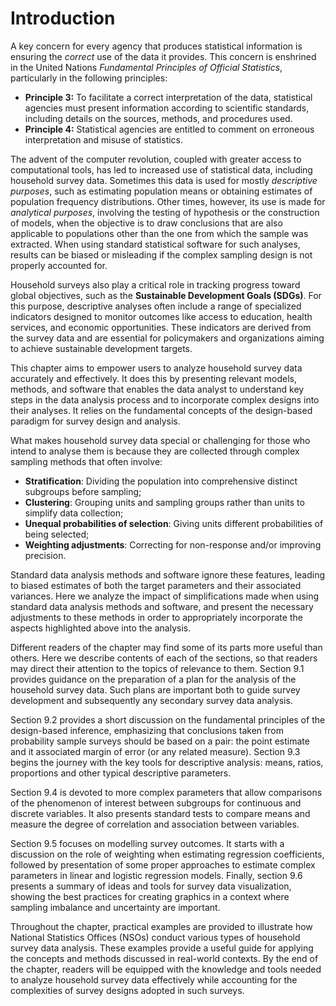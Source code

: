 # Introduction {-}

A key concern for every agency that produces statistical information is ensuring the *correct* use of the data it provides. This concern is enshrined in the United Nations *Fundamental Principles of Official Statistics*, particularly in the following principles:

- **Principle 3:** To facilitate a correct interpretation of the data, statistical agencies must present information according to scientific standards, including details on the sources, methods, and procedures used.
- **Principle 4:** Statistical agencies are entitled to comment on erroneous interpretation and misuse of statistics.

The advent of the computer revolution, coupled with greater access to computational tools, has led to increased use of statistical data, including household survey data. Sometimes this data is used for mostly *descriptive purposes*, such as estimating population means or obtaining estimates of population frequency distributions. Other times, however, its use is made for *analytical purposes*, involving the testing of hypothesis or the construction of models, when the objective is to draw conclusions that are also applicable to populations other than the one from which the sample was extracted. When using standard statistical software for such analyses, results can be biased or misleading if the complex sampling design is not properly accounted for.

Household surveys also play a critical role in tracking progress toward global objectives, such as the **Sustainable Development Goals (SDGs)**. For this purpose, descriptive analyses often include a range of specialized indicators designed to monitor outcomes like access to education, health services, and economic opportunities. These indicators are derived from the survey data and are essential for policymakers and organizations aiming to achieve sustainable development targets.

This chapter aims to empower users to analyze household survey data accurately and effectively. It does this by presenting relevant models, methods, and software that enables the data analyst to understand key steps in the data analysis process and to incorporate complex designs into their analyses. It relies on the fundamental concepts of the design-based paradigm for survey design and analysis.

What makes household survey data special or challenging for those who intend to analyse them is because they are collected through complex sampling methods that often involve:

- **Stratification**: Dividing the population into comprehensive distinct subgroups before sampling;
- **Clustering**: Grouping units and sampling groups rather than units to simplify data collection;
- **Unequal probabilities of selection**: Giving units different probabilities of being selected;
- **Weighting adjustments**: Correcting for non-response and/or improving precision.

Standard data analysis methods and software ignore these features, leading to biased estimates of both the target parameters and their associated variances. Here we analyze the impact of simplifications made when using standard data analysis methods and software, and present the necessary adjustments to these methods in order to appropriately incorporate the aspects highlighted above into the analysis. 

Different readers of the chapter may find some of its parts more useful than others. Here we describe contents of each of the sections, so that readers may direct their attention to the topics of relevance to them. Section 9.1 provides guidance on the preparation of a plan for the analysis of the household survey data. Such plans are important both to guide survey development and subsequently any secondary survey data analysis. 

Section 9.2 provides a short discussion on the fundamental principles of the design-based inference, emphasizing that conclusions taken from probability sample surveys should be based on a pair: the point estimate and it associated margin of error (or any related measure). Section 9.3 begins the journey with the key tools for descriptive analysis: means, ratios, proportions and other typical descriptive parameters. 

Section 9.4 is devoted to more complex parameters that allow comparisons of the phenomenon of interest between subgroups for continuous and discrete variables. It also presents standard tests to compare means and measure the degree of correlation and association between variables. 

Section 9.5 focuses on modelling survey outcomes. It starts with a discussion on the role of weighting when estimating regression coefficients, followed by presentation of some proper approaches to estimate complex parameters in linear and logistic regression models. Finally, section 9.6 presents a summary of ideas and tools for survey data visualization, showing the best practices for creating graphics in a context where sampling imbalance and uncertainty are important.

Throughout the chapter, practical examples are provided to illustrate how National Statistics Offices (NSOs) conduct various types of household survey data analysis. These examples provide a useful guide for applying the concepts and methods discussed in real-world contexts. By the end of the chapter, readers will be equipped with the knowledge and tools needed to analyze household survey data effectively while accounting for the complexities of survey designs adopted in such surveys.

